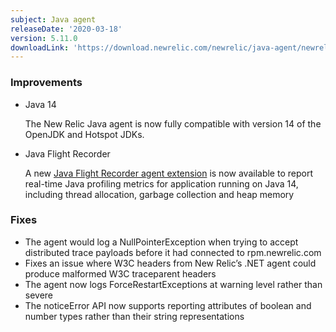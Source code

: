 ```yaml
---
subject: Java agent
releaseDate: '2020-03-18'
version: 5.11.0
downloadLink: 'https://download.newrelic.com/newrelic/java-agent/newrelic-agent/5.11.0/'
---
```


### Improvements

* Java 14

  The New Relic Java agent is now fully compatible with version 14 of the OpenJDK and Hotspot JDKs.
* Java Flight Recorder

  A new [Java Flight Recorder agent extension](https://docs.newrelic.com/docs/agents/java-agent/features/real-time-java-profiling-using-jfr-metrics) is now available to report real-time Java profiling metrics for application running on Java 14, including thread allocation, garbage collection and heap memory

### Fixes

* The agent would log a NullPointerException when trying to accept distributed trace payloads before it had connected to rpm.newrelic.com
* Fixes an issue where W3C headers from New Relic’s .NET agent could produce malformed W3C traceparent headers
* The agent now logs ForceRestartExceptions at warning level rather than severe
* The noticeError API now supports reporting attributes of boolean and number types rather than their string representations
